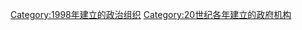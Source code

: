 {{Cat topic in year|topic=建立政府機構|year=1998}}

[[Category:1998年建立的政治组织|Category:1998年建立的政治组织]]
[[Category:20世纪各年建立的政府机构|Category:20世纪各年建立的政府机构]]